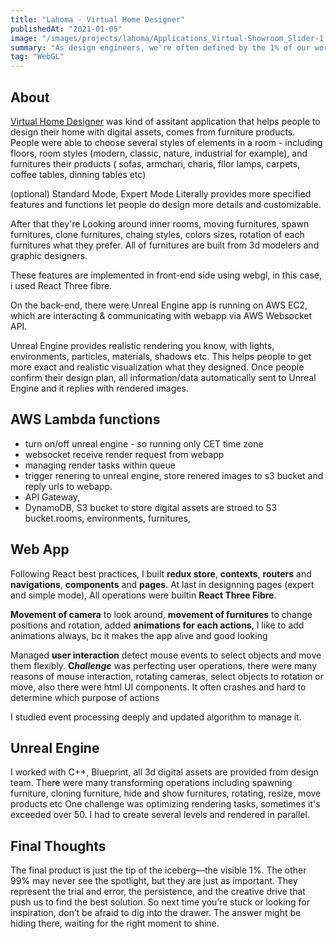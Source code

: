 ```yaml
---
title: "Lahoma - Virtual Home Designer"
publishedAt: "2021-01-05"
image: "/images/projects/lahoma/Applications_Virtual-Showroom_Slider-1.jpg"
summary: "As design engineers, we're often defined by the 1% of our work that makes it into the final product."
tag: "WebGL"
---
```


## About

[Virtual Home Designer](https://web-gl-threejs-virtual-designer.vercel.app/) was kind of assitant application that helps people to design their home with digital assets, comes from furniture products. People were able to choose several styles of elements in a room - including floors, room styles (modern, classic, nature, industrial for example), and furnitures their products ( sofas, armchari, charis, fllor lamps, carpets, coffee tables, dinning tables etc)

(optional) Standard Mode, Expert Mode
Literally provides more specified features and functions let people do design more details and customizable.

After that they're Looking around inner rooms, moving furnitures, spawn furnitures, clone furnitures, chaing styles, colors sizes, rotation of each furnitures what they prefer.
All of furnitures are built from 3d modelers and graphic designers.

These features are implemented in front-end side using webgl, in this case, i used React Three fibre.

On the back-end, there were Unreal Engine app is running on AWS EC2, which are interacting & communicating with webapp via AWS Websocket API.

Unreal Engine provides realistic rendering you know, with lights, environments, particles, materials, shadows etc. This helps people to get more exact and realistic visualization what they designed.
Once people confirm their design plan, all information/data automatically sent to Unreal Engine and it replies with rendered images.

## AWS Lambda functions

- turn on/off unreal engine - so running only CET time zone
- websocket receive render request from webapp
- managing render tasks within queue
- trigger renering to unreal engine, store renered images to s3 bucket and reply urls to webapp.
- API Gateway,
- DynamoDB, S3 bucket to store
digital assets are stroed to S3 bucket.rooms, environments, furnitures,

## Web App

Following React best practices, I built **redux store**, **contexts**, **routers** and **navigations**, **components** and **pages**.
At last in designning pages (expert and simple mode), All operations were builtin **React Three Fibre**.
    
**Movement of camera** to look around, **movement of furnitures** to change positions and rotation, added **animations for each actions**, I like to add animations always, bc it makes the app alive and good looking

Managed **user interaction** detect mouse events to select objects and move them flexibly.
**C*hallenge*** was perfecting user operations, there were many reasons of mouse interaction, rotating cameras, select objects to rotation or move, also there were html UI components. It often crashes and hard to determine which purpose of actions

I studied event processing deeply and updated algorithm to manage it.

## Unreal Engine

I worked with C++, Blueprint, all 3d digital assets are provided from design team.
There were many transforming operations including spawning furniture, cloning furniture, hide and show furnitures, rotating, resize, move products etc
One challenge was optimizing rendering tasks, sometimes it's exceeded over 50.
I had to create several levels and rendered in parallel.

## Final Thoughts

The final product is just the tip of the iceberg—the visible 1%. The other 99% may never see the spotlight, but they are just as important. They represent the trial and error, the persistence, and the creative drive that push us to find the best solution. So next time you’re stuck or looking for inspiration, don’t be afraid to dig into the drawer. The answer might be hiding there, waiting for the right moment to shine.